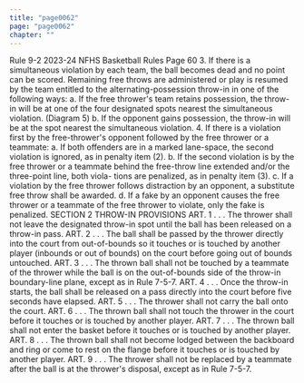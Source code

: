 ```yaml
---
title: "page0062"
page: "page0062"
chapter: ""
---
```


Rule 9-2 2023-24 NFHS Basketball Rules Page 60 3. If there is a simultaneous violation by each team, the ball becomes dead and no point can be scored. Remaining free throws are administered or play is resumed by the team entitled to the alternating-possession throw-in in one of the following ways: a. If the free thrower's team retains possession, the throw-in will be at one of the four designated spots nearest the simultaneous violation. (Diagram 5) b. If the opponent gains possession, the throw-in will be at the spot nearest the simultaneous violation. 4. If there is a violation first by the free-thrower's opponent followed by the free thrower or a teammate: a. If both offenders are in a marked lane-space, the second violation is ignored, as in penalty item (2). b. If the second violation is by the free thrower or a teammate behind the free-throw line extended and/or the three-point line, both viola- tions are penalized, as in penalty item (3). c. If a violation by the free thrower follows distraction by an opponent, a substitute free throw shall be awarded. d. If a fake by an opponent causes the free thrower or a teammate of the free thrower to violate, only the fake is penalized. SECTION 2 THROW-IN PROVISIONS ART. 1 . . . The thrower shall not leave the designated throw-in spot until the ball has been released on a throw-in pass. ART. 2 . . . The ball shall be passed by the thrower directly into the court from out-of-bounds so it touches or is touched by another player (inbounds or out of bounds) on the court before going out of bounds untouched. ART. 3 . . . The thrown ball shall not be touched by a teammate of the thrower while the ball is on the out-of-bounds side of the throw-in boundary-line plane, except as in Rule 7-5-7. ART. 4 . . . Once the throw-in starts, the ball shall be released on a pass directly into the court before five seconds have elapsed. ART. 5 . . . The thrower shall not carry the ball onto the court. ART. 6 . . . The thrown ball shall not touch the thrower in the court before it touches or is touched by another player. ART. 7 . . . The thrown ball shall not enter the basket before it touches or is touched by another player. ART. 8 . . . The thrown ball shall not become lodged between the backboard and ring or come to rest on the flange before it touches or is touched by another player. ART. 9 . . . The thrower shall not be replaced by a teammate after the ball is at the thrower's disposal, except as in Rule 7-5-7.
